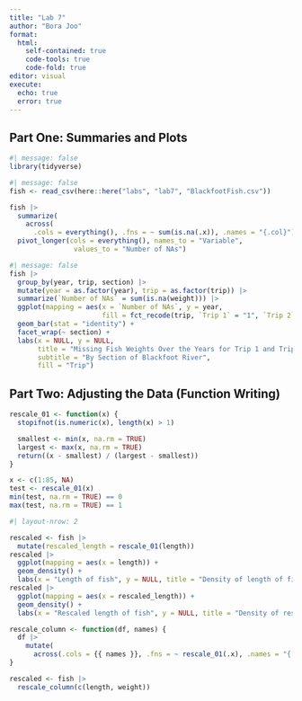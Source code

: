 ```yaml
---
title: "Lab 7"
author: "Bora Joo"
format: 
  html:
    self-contained: true
    code-tools: true
    code-fold: true
editor: visual
execute:
  echo: true
  error: true
---
```


## **Part One: Summaries and Plots**

```r
#| message: false
library(tidyverse)
```

```r
#| message: false
fish <- read_csv(here::here("labs", "lab7", "BlackfootFish.csv"))
```

```r
fish |>
  summarize(
    across(
      .cols = everything(), .fns = ~ sum(is.na(.x)), .names = "{.col}")) |>
  pivot_longer(cols = everything(), names_to = "Variable", 
                values_to = "Number of NAs")
```

```r
#| message: false
fish |>
  group_by(year, trip, section) |>
  mutate(year = as.factor(year), trip = as.factor(trip)) |>
  summarize(`Number of NAs` = sum(is.na(weight))) |>
  ggplot(mapping = aes(x = `Number of NAs`, y = year, 
                       fill = fct_recode(trip, `Trip 1` = "1", `Trip 2` = "2"))) +
  geom_bar(stat = "identity") + 
  facet_wrap(~ section) +
  labs(x = NULL, y = NULL, 
       title = "Missing Fish Weights Over the Years for Trip 1 and Trip 2", 
       subtitle = "By Section of Blackfoot River",
       fill = "Trip")
```

## **Part Two: Adjusting the Data (Function Writing)**

```r
rescale_01 <- function(x) {
  stopifnot(is.numeric(x), length(x) > 1)

  smallest <- min(x, na.rm = TRUE)
  largest <- max(x, na.rm = TRUE)
  return((x - smallest) / (largest - smallest))
}
```

```r
x <- c(1:85, NA)
test <- rescale_01(x)
min(test, na.rm = TRUE) == 0
max(test, na.rm = TRUE) == 1
```

```r
#| layout-nrow: 2

rescaled <- fish |>
  mutate(rescaled_length = rescale_01(length))
rescaled |>
  ggplot(mapping = aes(x = length)) +
  geom_density() +
  labs(x = "Length of fish", y = NULL, title = "Density of length of fish")
rescaled |>
  ggplot(mapping = aes(x = rescaled_length)) +
  geom_density() +
  labs(x = "Rescaled length of fish", y = NULL, title = "Density of rescaled length of fish")
```

```r
rescale_column <- function(df, names) {
  df |>
    mutate(
      across(.cols = {{ names }}, .fns = ~ rescale_01(.x), .names = "{.col}"))
}
```

```r
rescaled <- fish |>
  rescale_column(c(length, weight))
```
